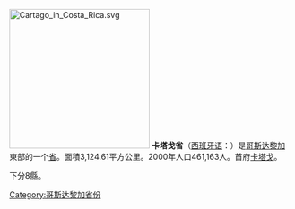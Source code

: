 [[File:Cartago_in_Costa_Rica.svg|250px]]
'''卡塔戈省'''（[[西班牙语|西班牙语]]：'''{{lang|es|Provincia de Cartago}}'''）是[[哥斯达黎加|哥斯达黎加]]東部的一个[[哥斯达黎加行政区划|省]]。面積3,124.61平方公里。2000年人口461,163人。首府[[卡塔戈|卡塔戈]]。

下分8縣。

{{Provinces of Costa Rica}}

{{DEFAULTSORT:Cartago}}
[[Category:哥斯达黎加省份|Category:哥斯达黎加省份]]
{{哥斯达黎加小作品}}